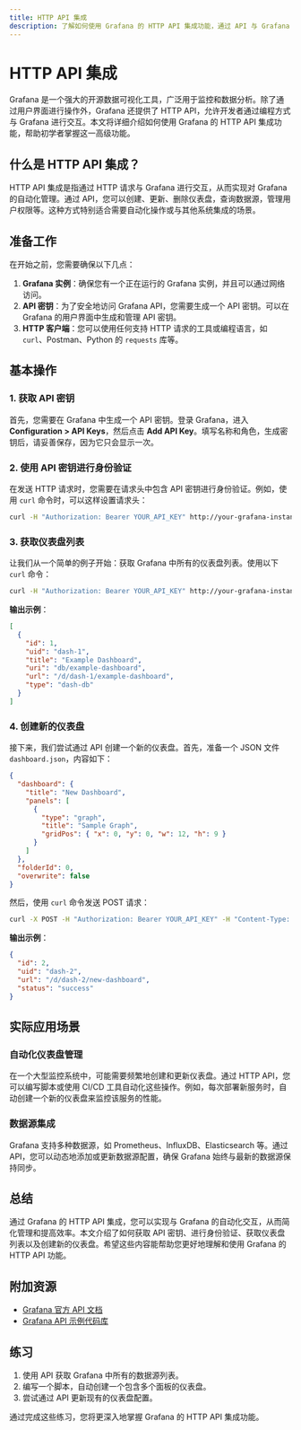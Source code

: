 ```yaml
---
title: HTTP API 集成
description: 了解如何使用 Grafana 的 HTTP API 集成功能，通过 API 与 Grafana 进行交互，实现自动化管理和数据可视化。
---
```


# HTTP API 集成

Grafana 是一个强大的开源数据可视化工具，广泛用于监控和数据分析。除了通过用户界面进行操作外，Grafana 还提供了 HTTP API，允许开发者通过编程方式与 Grafana 进行交互。本文将详细介绍如何使用 Grafana 的 HTTP API 集成功能，帮助初学者掌握这一高级功能。

## 什么是 HTTP API 集成？

HTTP API 集成是指通过 HTTP 请求与 Grafana 进行交互，从而实现对 Grafana 的自动化管理。通过 API，您可以创建、更新、删除仪表盘，查询数据源，管理用户权限等。这种方式特别适合需要自动化操作或与其他系统集成的场景。

## 准备工作

在开始之前，您需要确保以下几点：

1. **Grafana 实例**：确保您有一个正在运行的 Grafana 实例，并且可以通过网络访问。
2. **API 密钥**：为了安全地访问 Grafana API，您需要生成一个 API 密钥。可以在 Grafana 的用户界面中生成和管理 API 密钥。
3. **HTTP 客户端**：您可以使用任何支持 HTTP 请求的工具或编程语言，如 `curl`、Postman、Python 的 `requests` 库等。

## 基本操作

### 1. 获取 API 密钥

首先，您需要在 Grafana 中生成一个 API 密钥。登录 Grafana，进入 **Configuration > API Keys**，然后点击 **Add API Key**。填写名称和角色，生成密钥后，请妥善保存，因为它只会显示一次。

### 2. 使用 API 密钥进行身份验证

在发送 HTTP 请求时，您需要在请求头中包含 API 密钥进行身份验证。例如，使用 `curl` 命令时，可以这样设置请求头：

```bash
curl -H "Authorization: Bearer YOUR_API_KEY" http://your-grafana-instance/api/endpoint
```

### 3. 获取仪表盘列表

让我们从一个简单的例子开始：获取 Grafana 中所有的仪表盘列表。使用以下 `curl` 命令：

```bash
curl -H "Authorization: Bearer YOUR_API_KEY" http://your-grafana-instance/api/search
```

**输出示例**：

```json
[
  {
    "id": 1,
    "uid": "dash-1",
    "title": "Example Dashboard",
    "uri": "db/example-dashboard",
    "url": "/d/dash-1/example-dashboard",
    "type": "dash-db"
  }
]
```

### 4. 创建新的仪表盘

接下来，我们尝试通过 API 创建一个新的仪表盘。首先，准备一个 JSON 文件 `dashboard.json`，内容如下：

```json
{
  "dashboard": {
    "title": "New Dashboard",
    "panels": [
      {
        "type": "graph",
        "title": "Sample Graph",
        "gridPos": { "x": 0, "y": 0, "w": 12, "h": 9 }
      }
    ]
  },
  "folderId": 0,
  "overwrite": false
}
```

然后，使用 `curl` 命令发送 POST 请求：

```bash
curl -X POST -H "Authorization: Bearer YOUR_API_KEY" -H "Content-Type: application/json" -d @dashboard.json http://your-grafana-instance/api/dashboards/db
```

**输出示例**：

```json
{
  "id": 2,
  "uid": "dash-2",
  "url": "/d/dash-2/new-dashboard",
  "status": "success"
}
```

## 实际应用场景

### 自动化仪表盘管理

在一个大型监控系统中，可能需要频繁地创建和更新仪表盘。通过 HTTP API，您可以编写脚本或使用 CI/CD 工具自动化这些操作。例如，每次部署新服务时，自动创建一个新的仪表盘来监控该服务的性能。

### 数据源集成

Grafana 支持多种数据源，如 Prometheus、InfluxDB、Elasticsearch 等。通过 API，您可以动态地添加或更新数据源配置，确保 Grafana 始终与最新的数据源保持同步。

## 总结

通过 Grafana 的 HTTP API 集成，您可以实现与 Grafana 的自动化交互，从而简化管理和提高效率。本文介绍了如何获取 API 密钥、进行身份验证、获取仪表盘列表以及创建新的仪表盘。希望这些内容能帮助您更好地理解和使用 Grafana 的 HTTP API 功能。

## 附加资源

- [Grafana 官方 API 文档](https://grafana.com/docs/grafana/latest/http_api/)
- [Grafana API 示例代码库](https://github.com/grafana/grafana-api-examples)

## 练习

1. 使用 API 获取 Grafana 中所有的数据源列表。
2. 编写一个脚本，自动创建一个包含多个面板的仪表盘。
3. 尝试通过 API 更新现有的仪表盘配置。

通过完成这些练习，您将更深入地掌握 Grafana 的 HTTP API 集成功能。